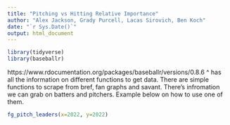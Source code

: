 ```yaml
---
title: "Pitching vs Hitting Relative Importance"
author: "Alex Jackson, Grady Purcell, Lacas Sirovich, Ben Koch"
date: "`r Sys.Date()`"
output: html_document
---
```


```r
library(tidyverse)
library(baseballr)
```


https://www.rdocumentation.org/packages/baseballr/versions/0.8.6
^ has all the information on different functions to get data. There are simple functions to scrape from bref, fan graphs and savant.
There's infromation we can grab on batters and pitchers.
Example below on how to use one of them.
```r
fg_pitch_leaders(x=2022, y=2022)
```


